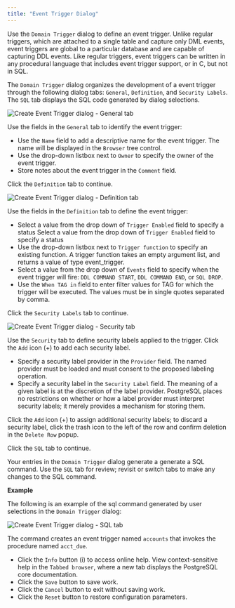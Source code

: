```yaml
---
title: "Event Trigger Dialog"
---
```


<div id="event_trigger_dialog" class="registered_link"></div>


Use the `Domain Trigger` dialog to define an event trigger. Unlike regular triggers, which are attached to a single table and capture only DML events, event triggers are global to a particular database and are capable of capturing DDL events. Like regular triggers, event triggers can be written in any procedural language that includes event trigger support, or in C, but not in SQL.

The `Domain Trigger` dialog organizes the development of a event trigger through the following dialog tabs: `General`, `Definition`, and `Security Labels`. The `SQL` tab displays the SQL code generated by dialog selections.

![Create Event Trigger dialog - General tab](../../images/event_trigger_general.png)

Use the fields in the `General` tab to identify the event trigger:

-   Use the `Name` field to add a descriptive name for the event trigger. The name will be displayed in the `Browser` tree control.
-   Use the drop-down listbox next to `Owner` to specify the owner of the event trigger.
-   Store notes about the event trigger in the `Comment` field.

Click the `Definition` tab to continue.

![Create Event Trigger dialog - Definition tab](../../images/event_trigger_definition.png)

Use the fields in the `Definition` tab to define the event trigger:

-   Select a value from the drop down of `Trigger Enabled` field to specify a status Select a value from the drop down of `Trigger Enabled` field to specify a status
-   Use the drop-down listbox next to `Trigger function` to specify an existing function. A trigger function takes an empty argument list, and returns a value of type event\_trigger.
-   Select a value from the drop down of `Events` field to specify when the event trigger will fire: `DDL COMMAND START`, `DDL COMMAND END`, or `SQL DROP`.
-   Use the `When TAG in` field to enter filter values for TAG for which the trigger will be executed. The values must be in single quotes separated by comma.

Click the `Security Labels` tab to continue.

![Create Event Trigger dialog - Security tab](../../images/event_trigger_security.png)

Use the `Security` tab to define security labels applied to the trigger. Click the `Add` icon (+) to add each security label.

-   Specify a security label provider in the `Provider` field. The named provider must be loaded and must consent to the proposed labeling operation.
-   Specify a security label in the `Security Label` field. The meaning of a given label is at the discretion of the label provider. PostgreSQL places no restrictions on whether or how a label provider must interpret security labels; it merely provides a mechanism for storing them.

Click the `Add` icon (+) to assign additional security labels; to discard a security label, click the trash icon to the left of the row and confirm deletion in the `Delete Row` popup.

Click the `SQL` tab to continue.

Your entries in the `Domain Trigger` dialog generate a generate a SQL command. Use the `SQL` tab for review; revisit or switch tabs to make any changes to the SQL command.

**Example**

The following is an example of the sql command generated by user selections in the `Domain Trigger` dialog:

![Create Event Trigger dialog - SQL tab](../../images/event_trigger_sql.png)

The command creates an event trigger named `accounts` that invokes the procedure named `acct_due`.

-   Click the `Info` button (i) to access online help. View context-sensitive help in the `Tabbed browser`, where a new tab displays the PostgreSQL core documentation.
-   Click the `Save` button to save work.
-   Click the `Cancel` button to exit without saving work.
-   Click the `Reset` button to restore configuration parameters.
